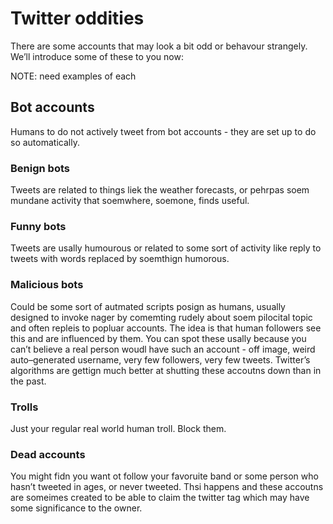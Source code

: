 # Twitter oddities 

There are some accounts that may look a bit odd or behavour strangely. 
We'll introduce some of these to you now:

NOTE: need examples of each

## Bot accounts
Humans to do  not actively tweet from bot accounts - they are set up to do so automatically. 

### Benign bots
Tweets are related to things liek the weather forecasts, or pehrpas soem mundane activity that soemwhere, soemone, finds useful.

### Funny bots
Tweets are usally humourous or related to some sort of activity like reply to tweets with words replaced by soemthign humorous. 


### Malicious bots
Could be some sort of autmated scripts posign as humans, usually designed to invoke nager by comemting rudely about soem pilocital topic and often repleis to popluar accounts. 
The idea is that human followers see this and are influenced by them. 
You can spot these usally because you can't believe a real person woudl have such an account - off image, weird auto--generated username, very few followers, very few tweets. 
Twitter's algorithms are gettign much better at shutting these accoutns down than in the past. 

### Trolls
Just your regular real world human troll. Block them. 

### Dead accounts
You might fidn you want ot follow your favoruite band or some person who hasn't tweeted in ages, or never tweeted. Thsi happens and these accoutns are someimes created to be able to claim the twitter tag which may have some significance to the owner. 

